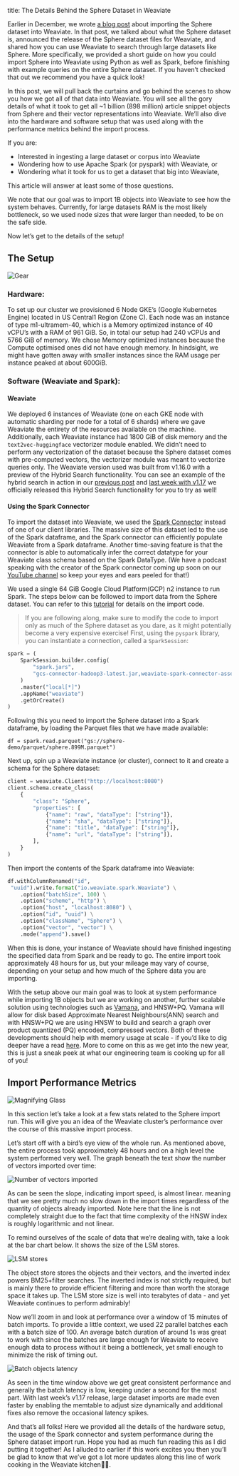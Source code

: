 
title: The Details Behind the Sphere Dataset in Weaviate


Earlier in December, we wrote [a blog post](/blog/sphere-dataset-in-weaviate) about importing the Sphere dataset into Weaviate. In that post, we talked about what the Sphere dataset is, announced the release of the Sphere dataset files for Weaviate, and shared how you can use Weaviate to search through large datasets like Sphere. More specifically, we provided a short guide on how you could import Sphere into Weaviate using Python as well as Spark, before finishing with example queries on the entire Sphere dataset. If you haven’t checked that out we recommend you have a quick look!

In this post, we will pull back the curtains and go behind the scenes to show you how we got all of that data into Weaviate. You will see all the gory details of what it took to get all ~1 billion (898 million) article snippet objects from Sphere and their vector representations into Weaviate. We’ll also dive into the hardware and software setup that was used along with the performance metrics behind the import process.

If you are:

* Interested in ingesting a large dataset or corpus into Weaviate
* Wondering how to use Apache Spark (or pyspark) with Weaviate, or
* Wondering what it took for us to get a dataset that big into Weaviate,

This article will answer at least some of those questions.

We note that our goal was to import 1B objects into Weaviate to see how the system behaves. Currently, for large datasets RAM is the most likely bottleneck, so we used node sizes that were larger than needed, to be on the safe side.

Now let’s get to the details of the setup!

## The Setup

![Gear](./img/gear.png)

### Hardware:

To set up our cluster we provisioned 6 Node GKE’s (Google Kubernetes Engine) located in US Central1 Region (Zone C). Each node was an instance of type m1-ultramem-40, which is a Memory optimized instance of 40 vCPU’s with a RAM of 961 GiB. So, in total our setup had 240 vCPUs and 5766 GiB of memory. We chose Memory optimized instances because the Compute optimised ones did not have enough memory. In hindsight, we might have gotten away with smaller instances since the RAM usage per instance peaked at about 600GiB.

### Software (Weaviate and Spark):

#### Weaviate

We deployed 6 instances of Weaviate (one on each GKE node with automatic sharding per node for a total of 6 shards) where we gave Weaviate the entirety of the resources available on the machine. Additionally, each Weaviate instance had 1800 GiB of disk memory and the `text2vec-huggingface` vectorizer module enabled. We didn’t need to perform any vectorization of the dataset because the Sphere dataset comes with pre-computed vectors, the vectorizer module was meant to vectorize queries only. The Weaviate version used was built from v1.16.0 with a preview of the Hybrid Search functionality. You can see an example of the hybrid search in action in our [previous post](/blog/sphere-dataset-in-weaviate) and [last week with v1.17](/blog/weaviate-1-17-release) we officially released this Hybrid Search functionality for you to try as well!

#### Using the Spark Connector

To import the dataset into Weaviate, we used the [Spark Connector](https://github.com/weaviate/weaviate-spark-connector) instead of one of our client libraries. The massive size of this dataset led to the use of the Spark dataframe, and the Spark connector can efficiently populate Weaviate from a Spark dataframe. Another time-saving feature is that the connector is able to automatically infer the correct datatype for your Weaviate class schema based on the Spark DataType. (We have a podcast speaking with the creator of the Spark connector coming up soon on our [YouTube channel](https://www.youtube.com/@Weaviate) so keep your eyes and ears peeled for that!)

We used a single 64 GiB Google Cloud Platform(GCP) n2 instance to run Spark. The steps below can be followed to import data from the Sphere dataset. You can refer to this [tutorial](/developers/weaviate/tutorials/spark-connector) for details on the import code.

> If you are following along, make sure to modify the code to import only as much of the Sphere dataset as you dare, as it might potentially become a very expensive exercise!
First, using the `pyspark` library, you can instantiate a connection, called a `SparkSession`:

```python
spark = (
    SparkSession.builder.config(
        "spark.jars",
        "gcs-connector-hadoop3-latest.jar,weaviate-spark-connector-assembly-v0.1.2.jar",
    )
    .master("local[*]")
    .appName("weaviate")
    .getOrCreate()
)
```

Following this you need to import the Sphere dataset into a Spark dataframe, by loading the Parquet files that we have made available:


```
df = spark.read.parquet("gs://sphere-demo/parquet/sphere.899M.parquet")
```

Next up, spin up a Weaviate instance (or cluster), connect to it and create a schema for the Sphere dataset:

```python
client = weaviate.Client("http://localhost:8080")
client.schema.create_class(
    {
        "class": "Sphere",
        "properties": [
            {"name": "raw", "dataType": ["string"]},
            {"name": "sha", "dataType": ["string"]},
            {"name": "title", "dataType": ["string"]},
            {"name": "url", "dataType": ["string"]},
        ],
    }
)
```

Then import the contents of the Spark dataframe into Weaviate:

```python
df.withColumnRenamed("id",
 "uuid").write.format("io.weaviate.spark.Weaviate") \
    .option("batchSize", 100) \
    .option("scheme", "http") \
    .option("host", "localhost:8080") \
    .option("id", "uuid") \
    .option("className", "Sphere") \
    .option("vector", "vector") \
    .mode("append").save()
```

When this is done, your instance of Weaviate should have finished ingesting the specified data from Spark and be ready to go. The entire import took approximately 48 hours for us, but your mileage may vary of course, depending on your setup and how much of the Sphere data you are importing.

With the setup above our main goal was to look at system performance while importing 1B objects but we are working on another, further scalable solution using technologies such as [Vamana](https://github.com/microsoft/DiskANN), and HNSW+PQ. Vamana will allow for disk based Approximate Nearest Neighbours(ANN) search and with HNSW+PQ we are using HNSW to build and search a graph over product quantized (PQ) encoded, compressed vectors. Both of these developments should help with memory usage at scale - if you’d like to dig deeper have a read [here](/blog/ann-algorithms-vamana-vs-hnsw). More to come on this as we get into the new year, this is just a sneak peek at what our engineering team is cooking up for all of you!

## Import Performance Metrics
![Magnifying Glass](./img/magnifying-glass.png)

In this section let’s take a look at a few stats related to the Sphere import run. This will give you an idea of the Weaviate cluster’s performance over the course of this massive import process.

Let’s start off with a bird’s eye view of the whole run. As mentioned above, the entire process took approximately 48 hours and on a high level the system performed very well. The graph beneath the text show the number of vectors imported over time:

![Number of vectors imported](./img/number-of-vectors-imported.png)

As can be seen the slope, indicating import speed, is almost linear. meaning that we see pretty much no slow down in the import times regardless of the quantity of objects already imported. Note here that the line is not completely straight due to the fact that time complexity of the HNSW index is roughly logarithmic and not linear.

To remind ourselves of the scale of data that we’re dealing with, take a look at the bar chart below. It shows the size of the LSM stores.

![LSM stores](./img/LSM-stores.png)

The object store stores the objects and their vectors, and the inverted index powers BM25+filter searches. The inverted index is not strictly required, but is mainly there to provide efficient filtering and more than worth the storage space it takes up. The LSM store size is well into terabytes of data - and yet Weaviate continues to perform admirably!

Now we’ll zoom in and look at performance over a window of 15 minutes of batch imports. To provide a little context, we used 22 parallel batches each with a batch size of 100. An average batch duration of around 1s was great to work with since the batches are large enough for Weaviate to receive enough data to process without it being a bottleneck, yet small enough to minimize the risk of timing out.

![Batch objects latency](./img/batch-objects-latency.png)

As seen in the time window above we get great consistent performance and generally the batch latency is low, keeping under a second for the most part. With last week’s v1.17 release, large dataset imports are made even faster by enabling the memtable to adjust size dynamically and additional fixes also remove the occasional latency spikes.

And that’s all folks! Here we provided all the details of the hardware setup, the usage of the Spark connector and system performance during the Sphere dataset import run. Hope you had as much fun reading this as I did putting it together! As I alluded to earlier if this work excites you then you’ll be glad to know that we’ve got a lot more updates along this line of work cooking in the Weaviate kitchen🧑‍🍳.



<StayConnected />

